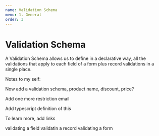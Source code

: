```yaml
---
name: Validation Schema
menu: 1. General
order: 3
---
```


# Validation Schema

A Validation Schema allows us to define in a declarative way, all the validations that apply
to each field of a form plus record validations in a single place.

Notes to my self:

Now add a validation schema, product name, discount, price?

Add one more restriction email

Add typescript definition of this 

To learn more, add links

validating a field
validatin a record
validating a form
